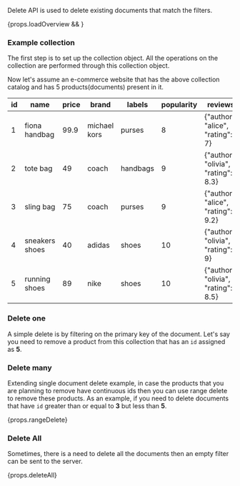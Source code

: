 
Delete API is used to delete existing documents that match the filters.

<div>{props.loadOverview && <DeleteSpecs />}</div>

### Example collection

The first step is to set up the collection object. All the operations on
the collection are performed through this collection object.

<AsyncCodeBlock
  codeLang={props.codeLang}
  defaultExample={props.createCollection}
  asyncExample={props.asyncCreateCollection}
/>

Now let's assume an e-commerce website that has the above collection catalog and has 5 products(documents) present in it.

| id  | name           | price | brand        | labels   | popularity | reviews                             |
| --- | -------------- | ----- | ------------ | -------- | ---------- | ----------------------------------- |
| 1   | fiona handbag  | 99.9  | michael kors | purses   | 8          | {"author": "alice", "rating": 7}    |
| 2   | tote bag       | 49    | coach        | handbags | 9          | {"author": "olivia", "rating": 8.3} |
| 3   | sling bag      | 75    | coach        | purses   | 9          | {"author": "alice", "rating": 9.2}  |
| 4   | sneakers shoes | 40    | adidas       | shoes    | 10         | {"author": "olivia", "rating": 9}   |
| 5   | running shoes  | 89    | nike         | shoes    | 10         | {"author": "olivia", "rating": 8.5} |

### Delete one

A simple delete is by filtering on the primary key of the document. Let's say you need to remove a product
from this collection that has an `id` assigned as **5**.

<AsyncCodeBlock
  codeLang={props.codeLang}
  defaultExample={props.simpleDelete}
  asyncExample={props.asyncSimpleDelete}
/>

### Delete many

Extending single document delete example, in case the products that you are planning to remove have continuous ids then you can
use range delete to remove these products. As an example, if you need to delete documents that have `id` greater
than or equal to **3** but less than **5**.

<CodeBlock language={props.codeLang}>{props.rangeDelete}</CodeBlock>

### Delete All

Sometimes, there is a need to delete all the documents then an empty filter can be sent to the server.

<CodeBlock language={props.codeLang}>{props.deleteAll}</CodeBlock>
